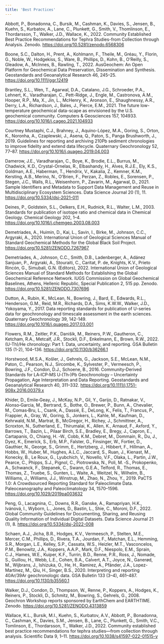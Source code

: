```yaml
---
title: 'Best Practices'
---
```


Abbott, P., Bonadonna, C., Bursik, M., Cashman, K., Davies, S., Jensen, B., Kuehn, S., Kurbatov, A., Lane, C., Plunkett, G., Smith, V., Thomlinson, E., Thordarsson, T., Walker, J.D., Wallace, K., 2022. Community Established Best Practice Recommendations for Tephra Studies-from Collection through Analysis. Zenodo. [https://doi.org/10.5281/zenodo.6568306](https://doi.org/10.5281/zenodo.6568306)

Boone, S.C., Dalton, H., Prent, A., Kohlmann, F., Theile, M., Gréau, Y., Florin, G., Noble, W., Hodgekiss, S., Ware, B., Phillips, D., Kohn, B., O’Reilly, S., Gleadow, A., McInnes, B., Rawling, T., 2022. AusGeochem: An Open Platform for Geochemical Data Preservation, Dissemination and Synthesis. Geostandards and Geoanalytical Research 46, 245–25. [https://doi.org/10.1111/ggr.12419](https://doi.org/10.1111/ggr.12419)

Brantley, S.L., Wen, T., Agarwal, D.A., Catalano, J.G., Schroeder, P.A., Lehnert, K., Varadharajan, C., Pett-Ridge, J., Engle, M., Castronova, A.M., Hooper, R.P., Ma, X., Jin, L., McHenry, K., Aronson, E., Shaughnessy, A.R., Derry, L.A., Richardson, J., Bales, J., Pierce, E.M., 2021. The future low-temperature geochemical data-scape as envisioned by the U.S. geochemical community. Computers & Geosciences 157, 104933. [https://doi.org/10.1016/j.cageo.2021.104933](https://doi.org/10.1016/j.cageo.2021.104933)

Courtney Mustaphi, C.J., Brahney, J., Aquino-López, M.A., Goring, S., Orton, K., Noronha, A., Czaplewski, J., Asena, Q., Paton, S., Panga Brushworth, J., 2019. Guidelines for reporting and archiving 210Pb sediment chronologies to improve fidelity and extend data lifecycle. Quaternary Geochronology 52, 77–87. [https://doi.org/10.1016/j.quageo.2019.04.003](https://doi.org/10.1016/j.quageo.2019.04.003)

Damerow, J.E., Varadharajan, C., Boye, K., Brodie, E.L., Burrus, M., Chadwick, K.D., Crystal-Ornelas, R., Elbashandy, H., Alves, R.J.E., Ely, K.S., Goldman, A.E., Haberman, T., Hendrix, V., Kakalia, Z., Kemner, K.M., Kersting, A.B., Merino, N., O’Brien, F., Perzan, Z., Robles, E., Sorensen, P., Stegen, J.C., Walls, R.L., Weisenhorn, P., Zavarin, M., Agarwal, D., 2021. Sample Identifiers and Metadata to Support Data Management and Reuse in Multidisciplinary Ecosystem Sciences. Data Science Journal 20 (1), 11. [https://doi.org/10.5334/dsj-2021-011](https://doi.org/10.5334/dsj-2021-011)

Deines, P., Goldstein, S.L., Oelkers, E.H., Rudnick, R.L., Walter, L.M., 2003. Standards for publication of isotope ratio and chemical data in Chemical Geology. Chemical Geology 202, 1–4. [https://doi.org/10.1016/j.chemgeo.2003.08.003](https://doi.org/10.1016/j.chemgeo.2003.08.003)

Demetriades, A., Huimin, D., Kai, L., Savin, I., Birke, M., Johnson, C.C., Argyraki, A., 2020. International Union of Geological Sciences Manual of Standard Geochemical Methods for the Global Black Soil Project. [https://doi.org/10.5281/ZENODO.7267967](https://doi.org/10.5281/ZENODO.7267967)

Demetriades, A., Johnson, C.C., Smith, D.B., Ladenberger, A., Adánez Sanjuan, P., Argyraki, A., Stouraiti, C., Caritat, P. de, Knights, K.V., Prieto Rincón, G., Simubali, G.N. (Editors), 2022. International Union of Geological Sciences Manual of Standard Methods for Establishing the Global Geochemical Reference Network.  IUGS Commission on Global Geochemical Baselines, Athens, Hellenic Republic, Special Publication 2, 515 pp. Zenodo. [https://doi.org/10.5281/ZENODO.7307696](https://doi.org/10.5281/ZENODO.7307696)

Dutton, A., Rubin, K., McLean, N., Bowring, J., Bard, E., Edwards, R.L., Henderson, G.M., Reid, M.R., Richards, D.A., Sims, K.W.W., Walker, J.D., Yokoyama, Y., 2017. Data reporting standards for publication of U-series data for geochronology and timescale assessment in the earth sciences. Quaternary Geochronology 39, 142-149. [https://doi.org/10.1016/j.quageo.2017.03.001](https://doi.org/10.1016/j.quageo.2017.03.001)

Flowers, R.M., Zeitler, P.K., Danišík, M., Reiners, P.W., Gautheron, C., Ketcham, R.A., Metcalf, J.R., Stockli, D.F., Enkelmann, E., Brown, R.W., 2022. (U-Th)/He chronology: Part 1. Data, uncertainty, and reporting. GSA Bulletin 135 (1-2), 104–136. [https://doi.org/10.1130/b36266.1](https://doi.org/10.1130/b36266.1)

Horstwood, M.S.A., Košler, J., Gehrels, G., Jackson, S.E., McLean, N.M., Paton, C., Pearson, N.J., Sircombe, K., Sylvester, P., Vermeesch, P., Bowring, J.F., Condon, D.J., Schoene, B., 2016. Community‐Derived Standards for LA‐ICP‐MS U‐(Th‐)Pb Geochronology – Uncertainty Propagation, Age Interpretation and Data Reporting. Geostandards and Geoanalytical Research 40, 311–332. [https://doi.org/10.1111/j.1751-908x.2016.00379.x](https://doi.org/10.1111/j.1751-908x.2016.00379.x)

Khider, D., Emile‐Geay, J., McKay, N.P., Gil, Y., Garijo, D., Ratnakar, V., Alonso‐Garcia, M., Bertrand, S., Bothe, O., Brewer, P., Bunn, A., Chevalier, M., Comas‐Bru, L., Csank, A., Dassié, E., DeLong, K., Felis, T., Francus, P., Frappier, A., Gray, W., Goring, S., Jonkers, L., Kahle, M., Kaufman, D., Kehrwald, N.M., Martrat, B., McGregor, H., Richey, J., Schmittner, A., Scroxton, N., Sutherland, E., Thirumalai, K., Allen, K., Arnaud, F., Axford, Y., Barrows, T., Bazin, L., Pilaar Birch, S.E., Bradley, E., Bregy, J., Capron, E., Cartapanis, O., Chiang, H. ‐W., Cobb, K.M., Debret, M., Dommain, R., Du, J., Dyez, K., Emerick, S., Erb, M.P., Falster, G., Finsinger, W., Fortier, D., Gauthier, N., George, S., Grimm, E., Hertzberg, J., Hibbert, F., Hillman, A., Hobbs, W., Huber, M., Hughes, A.L.C., Jaccard, S., Ruan, J., Kienast, M., Konecky, B., Le Roux, G., Lyubchich, V., Novello, V.F., Olaka, L., Partin, J.W., Pearce, C., Phipps, S.J., Pignol, C., Piotrowska, N., Poli, M. ‐S., Prokopenko, A., Schwanck, F., Stepanek, C., Swann, G.E.A., Telford, R., Thomas, E., Thomas, Z., Truebe, S., Gunten, L., Waite, A., Weitzel, N., Wilhelm, B., Williams, J., Williams, J.J., Winstrup, M., Zhao, N., Zhou, Y., 2019. PaCTS 1.0: A Crowdsourced Reporting Standard for Paleoclimate Data. Paleoceanography and Paleoclimatology 34, 1570–1596. [https://doi.org/10.1029/2019pa003632](https://doi.org/10.1029/2019pa003632)

Peng, G., Lacagnina, C., Downs, R.R., Ganske, A., Ramapriyan, H.K., Ivánová, I., Wyborn, L., Jones, D., Bastin, L., Shie, C., Moroni, D.F., 2022. Global Community Guidelines for Documenting, Sharing, and Reusing Quality Information of Individual Digital Datasets. Data Science Journal 21 (1), 8. [https://doi.org/10.5334/dsj-2022-008](https://doi.org/10.5334/dsj-2022-008)

Schaen, A.J., Jicha, B.R., Hodges, K.V., Vermeesch, P., Stelten, M.E., Mercer, C.M., Phillips, D., Rivera, T.A., Jourdan, F., Matchan, E.L., Hemming, S.R., Morgan, L.E., Kelley, S.P., Cassata, W.S., Heizler, M.T., Vasconcelos, P.M., Benowitz, J.A., Koppers, A.A.P., Mark, D.F., Niespolo, E.M., Sprain, C.J., Hames, W.E., Kuiper, K.F., Turrin, B.D., Renne, P.R., Ross, J., Nomade, S., Guillou, H., Webb, L.E., Cohen, B.A., Calvert, A.T., Joyce, N., Ganerød, M., Wijbrans, J., Ishizuka, O., He, H., Ramirez, A., Pfänder, J.A., Lopez-Martínez, M., Qiu, H., Singer, B.S., 2020. Interpreting and reporting 40Ar/39Ar geochronologic data. GSA Bulletin 133 (3–4), 461–487. [https://doi.org/10.1130/b35560.1](https://doi.org/10.1130/b35560.1)

Walker, D.J., Condon, D., Thompson, W., Renne, P., Koppers, A., Hodges, K., Reiners, P., Stockli, D., Schmitz, M., Bowring, S., Gehrels, G., 2008. Geochron Workshop reports sponsored by EarthChem and EARTHTIME. Zenodo. [https://doi.org/10.5281/ZENODO.4313859](https://doi.org/10.5281/ZENODO.4313859)

Wallace, K.L., Bursik, M.I., Kuehn, S., Kurbatov, A.V., Abbott, P., Bonadonna, C., Cashman, K., Davies, S.M., Jensen, B., Lane, C., Plunkett, G., Smith, V.C., Tomlinson, E., Thordarsson, T., Walker, J.D., 2022. Community established best practice recommendations for tephra studies—from collection through analysis. Scientific Data 9, 1–11. [https://doi.org/10.1038/s41597-022-01515-y](https://doi.org/10.1038/s41597-022-01515-y)
